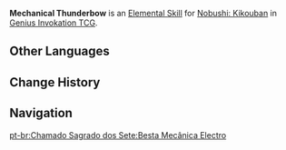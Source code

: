 {{Genius Invokation TCG Skill Infobox
|image      = Mechanical Thunderbow Character Card Skill.png
|type       = Elemental Skill
|character  = Nobushi: Kikouban
|element    = Electro
|matching   = 3
|effect     = Deals 3 {{Color|Electro DMG}}.
|order      = 2
}}
'''Mechanical Thunderbow''' is an [[Character Card Elemental Skill|Elemental Skill]] for [[Nobushi: Kikouban (Character Card)|Nobushi: Kikouban]] in [[Genius Invokation TCG]].

==Other Languages==
{{Other Languages
|en      = Mechanical Thunderbow
|zhs     = 机工雷弩
|zhs_rm  = Jīgōng Léinǔ
|zht     = 機工雷弩
|zht_rm  = Jīgōng Léinǔ
|zh_tl   = 
|ja      = 機工雷弩
|ja_rm   = Kikou Raido{{Assumed}}
|ja_tl   = Mechanical Thunderbow
|ko      = 번개 석궁
|ko_rm   = Beon'gae Seokkkung
|ko_tl   = Lightning Crossbow
|es      = Electroflecha mecánica
|es_tl   = Mechanical Electro Arrow
|fr      = Tonnerre mécanique
|fr_tl   = Mechanical Thunder
|ru      = Механический громолук
|ru_tl   = Mechanical Thunderbow
|th      = Mechanical Thunderbow
|vi      = Nỏ Sét Máy Móc
|vi_tl   = 
|de      = Maschinelle Blitzarmbrust
|de_tl   = Mechanical Lightning Crossbow
|id      = Mechanical Thunderbow
|pt      = Besta Mecânica Electro
|pt_tl   = 
|tr      = Mekanik Elektrik Oku
|tr_tl   = 
|it      = Arco di tuono meccanico
|it_tl   = Mechanical Thunderbow
}}

==Change History==
{{Change History|3.3}}

==Navigation==
{{Genius Invokation TCG Skill Navbox|Nobushi: Kikouban}}
[[pt-br:Chamado Sagrado dos Sete:Besta Mecânica Electro]]